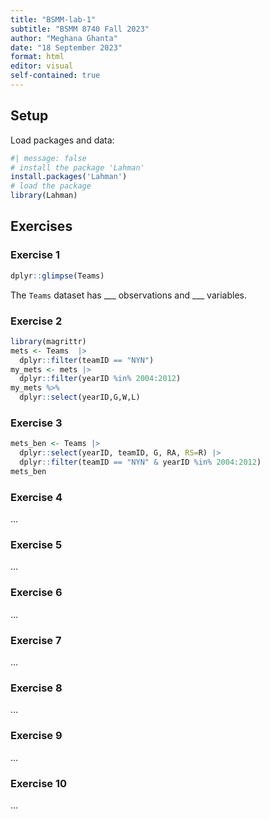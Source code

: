 ```yaml
---
title: "BSMM-lab-1"
subtitle: "BSMM 8740 Fall 2023"
author: "Meghana Ghanta"
date: "18 September 2023"
format: html
editor: visual
self-contained: true
---
```


## Setup

Load packages and data:

```r
#| message: false
# install the package 'Lahman'
install.packages('Lahman')
# load the package
library(Lahman)
```

## Exercises

### Exercise 1

```r
dplyr::glimpse(Teams)
```

The `Teams` dataset has \_\_\_ observations and \_\_\_ variables.

### Exercise 2

```r
library(magrittr)
mets <- Teams  |> 
  dplyr::filter(teamID == "NYN")
my_mets <- mets |>
  dplyr::filter(yearID %in% 2004:2012)
my_mets %>% 
  dplyr::select(yearID,G,W,L)
```

### Exercise 3

```r
mets_ben <- Teams |>
  dplyr::select(yearID, teamID, G, RA, RS=R) |>
  dplyr::filter(teamID == "NYN" & yearID %in% 2004:2012)
mets_ben
```

### Exercise 4

...

### Exercise 5

...

### Exercise 6

...

### Exercise 7

...

### Exercise 8

...

### Exercise 9

...

### Exercise 10

...

